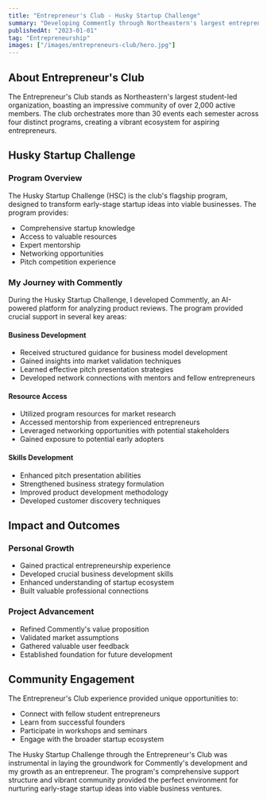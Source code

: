 ```yaml
---
title: "Entrepreneur's Club - Husky Startup Challenge"
summary: "Developing Commently through Northeastern's largest entrepreneurship program"
publishedAt: "2023-01-01"
tag: "Entrepreneurship"
images: ["/images/entrepreneurs-club/hero.jpg"]
---
```


## About Entrepreneur's Club

The Entrepreneur's Club stands as Northeastern's largest student-led organization, boasting an impressive community of over 2,000 active members. The club orchestrates more than 30 events each semester across four distinct programs, creating a vibrant ecosystem for aspiring entrepreneurs.

## Husky Startup Challenge

### Program Overview

The Husky Startup Challenge (HSC) is the club's flagship program, designed to transform early-stage startup ideas into viable businesses. The program provides:

- Comprehensive startup knowledge
- Access to valuable resources
- Expert mentorship
- Networking opportunities
- Pitch competition experience

### My Journey with Commently

During the Husky Startup Challenge, I developed Commently, an AI-powered platform for analyzing product reviews. The program provided crucial support in several key areas:

#### Business Development

- Received structured guidance for business model development
- Gained insights into market validation techniques
- Learned effective pitch presentation strategies
- Developed network connections with mentors and fellow entrepreneurs

#### Resource Access

- Utilized program resources for market research
- Accessed mentorship from experienced entrepreneurs
- Leveraged networking opportunities with potential stakeholders
- Gained exposure to potential early adopters

#### Skills Development

- Enhanced pitch presentation abilities
- Strengthened business strategy formulation
- Improved product development methodology
- Developed customer discovery techniques

## Impact and Outcomes

### Personal Growth

- Gained practical entrepreneurship experience
- Developed crucial business development skills
- Enhanced understanding of startup ecosystem
- Built valuable professional connections

### Project Advancement

- Refined Commently's value proposition
- Validated market assumptions
- Gathered valuable user feedback
- Established foundation for future development

## Community Engagement

The Entrepreneur's Club experience provided unique opportunities to:

- Connect with fellow student entrepreneurs
- Learn from successful founders
- Participate in workshops and seminars
- Engage with the broader startup ecosystem

The Husky Startup Challenge through the Entrepreneur's Club was instrumental in laying the groundwork for Commently's development and my growth as an entrepreneur. The program's comprehensive support structure and vibrant community provided the perfect environment for nurturing early-stage startup ideas into viable business ventures.

